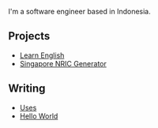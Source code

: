 
<Name />

I'm a software engineer based in Indonesia.

## Projects

- [Learn English](https://learn-english.miraklasiaf.com)
- [Singapore NRIC Generator](/p/nric-generator)

## Writing

- [Uses](/n/uses)
- [Hello World](/n/hello-world)
